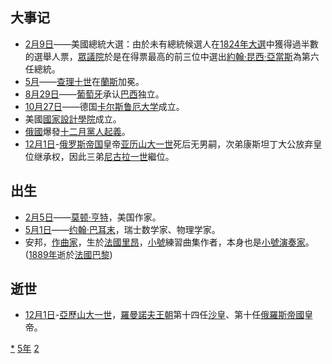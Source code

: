 {{yearTOC|1825|清'''[[道光|道光]]五年'''；越南'''[[明命|明命]]六年'''；日本'''[[文政|文政]]八年'''}}
== 大事记 ==
*[[2月9日|2月9日]]——美國總統大選：由於未有總統候選人在[[1824年美國總統選舉|1824年大選]]中獲得過半數的選舉人票，[[眾議院|眾議院]]於是在得票最高的前三位中選出[[約翰·昆西·亞當斯|約翰·昆西·亞當斯]]為第六任總統。
*[[5月|5月]]——[[查理十世_(法蘭西)|查理十世]]在[[蘭斯|蘭斯]]加冕。
*[[8月29日|8月29日]]——[[葡萄牙|葡萄牙]]承认[[巴西|巴西]]独立。
*[[10月27日|10月27日]]——德国[[卡尔斯鲁厄大学|卡尔斯鲁厄大学]]成立。
*美國[[國家設計學院|國家設計學院]]成立。
*[[俄羅斯帝國|俄國]]爆發[[十二月黨人起義|十二月黨人起義]]。
*[[12月1日|12月1日]]-[[俄罗斯帝国|俄罗斯帝国]]皇帝[[亚历山大一世_(俄国)|亚历山大一世]]死后无男嗣，次弟康斯坦丁大公放弃皇位继承权，因此三弟[[尼古拉一世_(俄国)|尼古拉一世]]繼位。

== 出生 ==
*[[2月5日|2月5日]]——[[莫顿·亨特|莫顿·亨特]]，美国作家。
*[[5月1日|5月1日]]——[[约翰·巴耳末|约翰·巴耳末]]，瑞士数学家、物理学家。
*安邦，[[作曲家|作曲家]]，生於[[法國|法國]][[里昂|里昂]]，[[小號|小號]]練習曲集作者，本身也是[[小號|小號]][[演奏家|演奏家]]。([[1889年|1889年]]逝於[[法國|法國]][[巴黎|巴黎]])

== 逝世 ==
{{Wikisource year mention}}
*[[12月1日|12月1日]]-[[亞歷山大一世_(俄國)|亞歷山大一世]]，[[羅曼諾夫王朝|羅曼諾夫王朝]]第十四任[[沙皇|沙皇]]、第十任[[俄羅斯帝國|俄羅斯帝國]]皇帝。

[[Category:1825年|*]]
[[Category:1820年代|5年]]
[[Category:19世纪各年|2]]